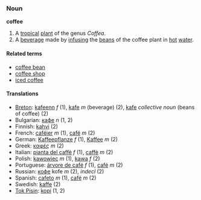 === Noun ===

'''coffee'''

#A [[tropical]] [[plant]] of the genus ''Coffea''.
#A [[beverage]] made by [[infuse|infusing]] the [[bean]]s of the coffee plant in [[hot]] [[water]].

==== Related terms ====
*[[coffee bean]]
*[[coffee shop]]
*[[iced coffee]]

==== Translations ====
*[[Breton]]: [[kafeenn]] ''f'' (1), [[kafe]] ''m'' (beverage) (2), [[kafe]] ''collective noun'' (beans of coffee) (2)
*Bulgarian: [[кафе]] ''n'' (1, 2)
*Finnish: [[kahvi]] (2)
*French: [[caféier]] ''m'' (1), [[café]] ''m'' (2)
*German: [[Kaffeepflanze]] ''f'' (1), [[Kaffee]] ''m'' (2)
*Greek: [[καφές]] ''m'' (2)
*Italian: [[pianta del caffè]] ''f'' (1), [[caffè]] ''m'' (2)
*Polish: [[kawowiec]] ''m'' (1), [[kawa]] ''f'' (2)
*Portuguese: [[árvore de café]] ''f'' (1), [[café]] ''m'' (2)
*Russian: [[кофе]] kofe ''m'' (2), ''indecl'' (2)
*Spanish: [[cafeto]] ''m'' (1), [[café]] ''m'' (2)
*Swedish: [[kaffe]] (2)
*[[Tok Pisin]]: [[kopi]] (1, 2)